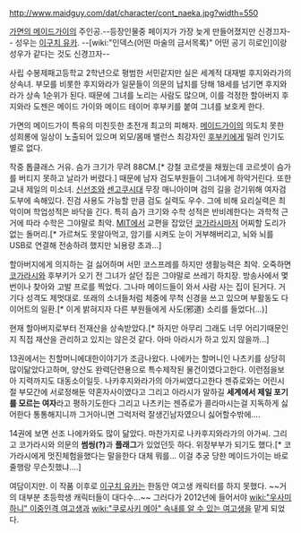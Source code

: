http://www.maidguy.com/dat/character/cont_naeka.jpg?width=550

[[가면의 메이드가이]]의 주인공.--등장인물중 페이지가 가장 늦게 만들어졌지만 신경끄자-- 성우는 [[이구치 유카]]. --[wiki:"인덱스(어떤 마술의 금서목록)" 어떤 공기 히로인]이랑 성우가 같다는 것도 신경끄자--

사립 수봉제패고등학교 2학년으로 평범한 서민같지만 실은 세계적 대재벌 후지와라가의 상속녀. 부모를 비롯한 후지와라가 일문들이 의문의 납치를 당해 18세를 넘기면 후지와라가 상속 1순위가 된다. 때문에 그녀를 노리는 사람도 많으며, 이를 걱정한 할아버지 후지와라 도젠은 메이드 가이와 메이드 테이머 후부키를 붙여 그녀를 보호케 한다.

가면의 메이드가이 특유의 미친듯한 초전개 최고의 피해자. [[메이드가이]]의 의도치 못한 성희롱에 일상이 노출되어 있으며 외모/몸매 밸런스 최강자인 [[후부키]]에게 밀려 인기도 별로 없다.

작중 톱클래스 거유. 슴가 크기가 무려 88CM.[* 강철 코르셋을 채웠는데 코르셋이 슴가를 버티지 못하고 날라가 버렸다.] 때문에 남자 검도부원들이 그녀에게 하악거린다. 또한 교내 제일의 미소녀. [[신선조]]와 [[센고쿠시대]] 무장 매니아이며 검의 길을 걷기위해 여자검도부에 속해있다. 진검 사용도 가능할 만큼 검도 실력도 우수. 그에 비해 요리실력은 최악이며 학업성적은 바닥을 긴다. 특히 슴가 크기와 수학 성적은 반비례한다는 과학적 근거에 따라 수학은 그야말로 최악. [[MIT]]에서 교편을 잡았던 [[코가라시]]마저 어찌할 도리가 없는 돌머리.[* 가르쳐도 못알아먹고, 암기를 시켜도 눈이 거부해버리고, 뇌와 뇌를 USB로 연결해 전송하려 했지만 뇌용량 초과...]

할아버지에게 의지하는 걸 싫어하며 서민 코스프레를 하지만 생활능력은 최악. 오죽하면 [[코가라시]]와 후부키가 오기 전 그녀가 살던 집은 그야말로 쓰레기 하치장. 방송사에서 몇번이나 찾아와 고발 프로를 찍었다. 그나마 메이드들이 와서 사람 사는 집이 된거다. 거기다 성격도 제멋대로. 또래의 소녀들처럼 체중에 무척 신경을 쓰고 있으며 부활동도 다이어트의 일환.[* 이게 밝혀지자 다른 부원들에게 사도(邪道) 소리를 들었다(...)]

현재 할아버지로부터 전재산을 상속받았다.[* 하지만 아무리 그래도 너무 어리기때문인지 직접 재산을 관리하고 있지는 않은것 같다. 아마 아라시가 하고 있지 않을까...]

13권에서는 친할머니에대한이야기가 조금나왔다. 나에카는 할머니인 나츠키를 상당히 많이닮았다고하며, 양산도 완력단련용으로 특수제작된 물건이였다고한다. 이런점을보아 지력까지도 대동소이일듯. 나카후지와라가의 아가씨였다고한다 젠쥬로와는 어린시절 부모간에 서로정해둔 약혼자사이였다고 그리고 아라시가 말하길 '''세계에서 제일 포기를 모르는 여자'''라고 평하기도한다 그리고 나츠키는 젠쥬로가 콜라마시는걸 지독하게 싫어한다 통통해지니까 그거아니면 그럭저럭 잘생긴남자였으니 싫어할수밖에….

14권에 보면 선조 나에카와도 많이 닮았다. 마찬가지로 나카후지와라가의 아가씨. 그리고 코가라시와 의문의 '''썸씽(?)'''과 '''플래그'''가 있었던듯 하다. 위장부부가 되기도 했다.[* 코가라시에게 멋진체험을했다는 말을한다 대체 뭐를… 이걸 추궁 당한 메이드가이는 바로줄행랑 무슨짓했냐….] 

여담이지만. 이 작품 이후로 [[이구치 유카]]는 한동안 여고생 캐릭터를 하지 못했다.
~~거의 대부분 초등학생 캐릭터들이 대다수...~~ 그러다가 2012년에 들어서야 [[wiki:"우사미 하니" 이중인격 여고생]]과 [[wiki:"쿠로사키 메아" 속내를 알 수 있는 여고생]]을 맡게 되었다.
